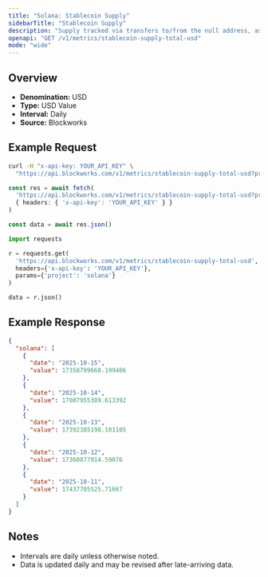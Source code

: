 ```yaml
---
title: "Solana: Stablecoin Supply"
sidebarTitle: "Stablecoin Supply"
description: "Supply tracked via transfers to/from the null address, as well as distinct issuance and redemption events for supported stablecoins. Circulating supply remove supply held in bridges, token treasuries, and known mint/burn addresses."
openapi: "GET /v1/metrics/stablecoin-supply-total-usd"
mode: "wide"
---
```


## Overview

- **Denomination:** USD
- **Type:** USD Value
- **Interval:** Daily
- **Source:** Blockworks

## Example Request

<CodeGroup>

```bash cURL
curl -H "x-api-key: YOUR_API_KEY" \
  "https://api.blockworks.com/v1/metrics/stablecoin-supply-total-usd?project=solana"
```

```typescript TypeScript
const res = await fetch(
  'https://api.blockworks.com/v1/metrics/stablecoin-supply-total-usd?project=solana',
  { headers: { 'x-api-key': 'YOUR_API_KEY' } }
)

const data = await res.json()
```

```python Python
import requests

r = requests.get(
  'https://api.blockworks.com/v1/metrics/stablecoin-supply-total-usd',
  headers={'x-api-key': 'YOUR_API_KEY'},
  params={'project': 'solana'}
)

data = r.json()
```

</CodeGroup>

## Example Response

```json
{
  "solana": [
    {
      "date": "2025-10-15",
      "value": 17358799668.199406
    },
    {
      "date": "2025-10-14",
      "value": 17007955389.613392
    },
    {
      "date": "2025-10-13",
      "value": 17392385198.101105
    },
    {
      "date": "2025-10-12",
      "value": 17360877914.59076
    },
    {
      "date": "2025-10-11",
      "value": 17437705525.71667
    }
  ]
}
```

## Notes
- Intervals are daily unless otherwise noted.
- Data is updated daily and may be revised after late-arriving data.